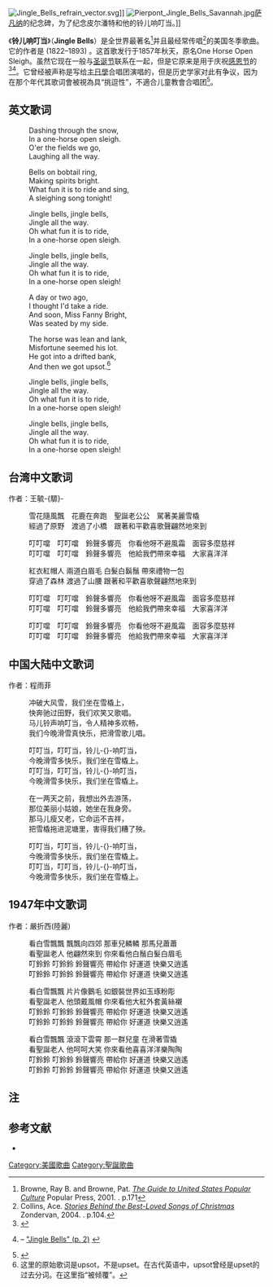 {{noteTA
|T=zh-hans:铃儿响叮当;zh-hk:聖誕鈴聲;zh-tw:聖誕鈴聲;
|1=zh-hans:铃儿响叮当;zh-hk:聖誕鈴聲;zh-tw:聖誕鈴聲;
}}
{{各地中文名
|zh-cn=铃儿响叮当
|zh-tw=聖誕鈴聲
}}
{{Expand |time=2009-06-27T13:14:51+00:00 }}<!-- 本调用由 {{subst:Expand/auto}} 自动产生。 -->
{{Infobox song
| name          = -{zh-cn:铃儿响叮当;zh-hk:聖誕鈴聲;zh-tw:聖誕鈴聲;}-
| original_name = Jingle Bells
| language      = en
| type          = 歌曲
| published     = 1857年末
| genre         = 圣诞音乐
| composer      = James Lord Pierpont
| lyricist      = James Lord Pierpont
| misc          = 原名：One Horse Open Sleigh
}}
{{Listen
| filename     = Jingle Bells (90bpm) (Kevin MacLeod) (ISRC USUAN1100187).oga
| title        = Jingle Bells
| description  = 由[[钢琴|钢琴]]，[[笛|笛]]，[[單簧管|單簧管]]和[[圆号|圆号]]演奏
| format       = [[Ogg|Ogg]]
| filename2    = Jingle Bells (Calm) (Kevin MacLeod) (ISRC USUAN1100188).oga
| title2       = Jingle Bells
| description2 = 由[[鋼片琴|鋼片琴]]和[[小提琴|小提琴]]演奏
| format2      = [[Ogg|Ogg]]
| pos          = right
}}
[[File:Jingle_Bells_refrain_vector.svg|thumb]]]]
[[File:Pierpont_Jingle_Bells_Savannah.jpg|thumb]][[萨凡纳|萨凡纳]]的纪念碑，为了纪念皮尔潘特和他的铃儿响叮当。]] 

《'''铃儿响叮当'''》（'''Jingle Bells'''）是全世界最著名<ref>Browne, Ray B. and Browne, Pat. [https://books.google.com/books?id=U3rJxPYT32MC&pg=PA171&dq=%22jingle+bells%22+%22best+known%22 ''The Guide to United States Popular Culture''] {{Wayback|url=https://books.google.com/books?id=U3rJxPYT32MC&pg=PA171&dq=%22jingle+bells%22+%22best+known%22 |date=20160617185524 }} Popular Press, 2001. {{ISBN|0879728213}}. p.171</ref>并且最经常传唱<ref>Collins, Ace. [https://books.google.com/books?id=Q2xV3ZhqEFsC&q=%22jingle+bells%22+%22best+known%22+%22winter+song%22&dq=%22jingle+bells%22+%22best+known%22+%22winter+song%22 ''Stories Behind the Best-Loved Songs of Christmas''] {{Wayback|url=https://books.google.com/books?id=Q2xV3ZhqEFsC&q=%22jingle+bells%22+%22best+known%22+%22winter+song%22&dq=%22jingle+bells%22+%22best+known%22+%22winter+song%22 |date=20160513090904 }} Zondervan, 2004. {{ISBN|0310264480}}. p.104.</ref>的美国冬季歌曲。它的作者是{{tsl|en|James Lord Pierpont|詹姆斯·洛德·皮爾龐特}} (1822–1893) 。这首歌发行于1857年秋天，原名One Horse Open Sleigh。虽然它现在一般与[[圣诞节|圣诞节]]联系在一起，但是它原来是用于庆祝[[感恩节|感恩节]]的<ref>{{cite web|title=Jingle Bells (Christmas Read-Aloud Stories, Carols, & more)|url=http://www.readersdigest.ca/christmas/kind_christmas/jingle_bells.html|publisher=Reader's Digest|accessdate=November 19, 2010|deadurl=yes|archiveurl=https://web.archive.org/web/20070927205505/http://www.readersdigest.ca/christmas/kind_christmas/jingle_bells.html|archivedate=2007-09-27}}</ref><ref>{{cite journal|journal=TIME|url=http://entertainment.time.com/2012/12/17/yule-laugh-yule-cry-10-things-you-didnt-know-about-beloved-holiday-songs/?iid=tl-article-recirc|title=Yule Laugh, Yule Cry: 10 Things You Didn’t Know About Beloved Holiday Songs|author=Wook Kim|date=December 17, 2012|access-date=2015-12-26|archive-date=2016-01-16|archive-url=https://web.archive.org/web/20160116233535/http://entertainment.time.com/2012/12/17/yule-laugh-yule-cry-10-things-you-didnt-know-about-beloved-holiday-songs/?iid=tl-article-recirc|dead-url=no}} – [http://entertainment.time.com/2012/12/17/yule-laugh-yule-cry-10-things-you-didnt-know-about-beloved-holiday-songs/?iid=tl-article-recirc "Jingle Bells" (p. 2)] {{Wayback|url=http://entertainment.time.com/2012/12/17/yule-laugh-yule-cry-10-things-you-didnt-know-about-beloved-holiday-songs/?iid=tl-article-recirc |date=20160116233535 }}</ref>。它曾经被声称是写给[[主日學|主日學]]合唱团演唱的，但是历史学家对此有争议，因为在那个年代其歌词會被視為具“挑逗性”，不適合儿童教會合唱团<ref>{{cite web |title=A Thanksgiving Carol |url=http://www.snopes.com/holidays/christmas/music/jinglebells.asp |publisher=snopes.com |date=December 18, 2014 |accessdate=December 23, 2014 |archive-date=2019-07-01 |archive-url=https://web.archive.org/web/20190701184501/https://www.snopes.com/fact-check/jingle-bells-thanksgiving-carol/ |dead-url=no }}</ref>。

== 英文歌词 ==
:Dashing through the snow,
:In a one-horse open sleigh.
:O'er the fields we go,
:Laughing all the way.

:Bells on bobtail ring,
:Making spirits bright.
:What fun it is to ride and sing,
:A sleighing song tonight!


:Jingle bells, jingle bells,
:Jingle all the way.
:Oh what fun it is to ride,
:In a one-horse open sleigh.

:Jingle bells, jingle bells,
:Jingle all the way.
:Oh what fun it is to ride,
:In a one-horse open sleigh!


:A day or two ago,
:I thought I'd take a ride.
:And soon, Miss Fanny Bright,
:Was seated by my side.

:The horse was lean and lank,
:Misfortune seemed his lot.
:He got into a drifted bank,
:And then we got upsot.<ref group="lower-alpha">这里的原始歌词是upsot，不是upset。在古代英语中，upsot曾经是upset的过去分词。在这里指“被倾覆”。</ref>


:Jingle bells, jingle bells,
:Jingle all the way.
:Oh what fun it is to ride,
:In a one-horse open sleigh!

:Jingle bells, jingle bells,
:Jingle all the way.
:Oh what fun it is to ride,
:In a one-horse open sleigh!

== 台湾中文歌词 ==
作者：王毓-{騵}-



:雪花隨風飄　花鹿在奔跑　聖誕老公公　駕著美麗雪橇
:經過了原野　渡過了小橋　跟著和平歡喜歌聲翩然地來到


:叮叮噹　叮叮噹　鈴聲多響亮　你看他呀不避風霜　面容多麼慈祥
:叮叮噹　叮叮噹　鈴聲多響亮　他給我們帶來幸福　大家喜洋洋


:紅衣紅帽人 兩道白眉毛 白髮白鬍鬚 帶來禮物一包
:穿過了森林 渡過了山腰 跟著和平歡喜歌聲翩然地來到


:叮叮噹　叮叮噹　鈴聲多響亮　你看他呀不避風霜　面容多麼慈祥
:叮叮噹　叮叮噹　鈴聲多響亮　他給我們帶來幸福　大家喜洋洋


:叮叮噹　叮叮噹　鈴聲多響亮　你看他呀不避風霜　面容多麼慈祥
:叮叮噹　叮叮噹　鈴聲多響亮　他給我們帶來幸福　大家喜洋洋

== 中国大陆中文歌词 ==
作者：程雨菲


:冲破大风雪，我们坐在雪橇上，
:快奔驰过田野，我们欢笑又歌唱。
:马儿铃声响叮当，令人精神多欢畅，
:我们今晚滑雪真快乐，把滑雪歌儿唱。


:叮叮当，叮叮当，铃儿-{}-响叮当，
:今晚滑雪多快乐，我们坐在雪橇上。
:叮叮当，叮叮当，铃儿-{}-响叮当，
:今晚滑雪多快乐，我们坐在雪橇上。


:在一两天之前，我想出外去游荡，
:那位美丽小姑娘，她坐在我身旁。
:那马儿瘦又老，它命运不吉祥，
:把雪橇拖进泥塘里，害得我们糟了殃。


:叮叮当，叮叮当，铃儿-{}-响叮当，
:今晚滑雪多快乐，我们坐在雪橇上。
:叮叮当，叮叮当，铃儿-{}-响叮当，
:今晚滑雪多快乐，我们坐在雪橇上。

== 1947年中文歌词 ==
作者：嚴折西(陸麗)


:看白雪飄飄 飄飄向四郊 那車兒轔轔 那馬兒蕭蕭
:看聖誕老人 他翩然來到 你來看他白鬚白髮白眉毛
:叮鈴鈴 叮鈴鈴 鈴聲響亮 帶給你 好運道 快樂又逍遙
:叮鈴鈴 叮鈴鈴 鈴聲響亮 帶給你 好運道 快樂又逍遙


:看白雪飄飄 片片像鵝毛 如銀裝世界如玉琢粉彫
:看聖誕老人 他頭戴風帽 你來看他大紅外套黃絲襯
:叮鈴鈴 叮鈴鈴 鈴聲響亮 帶給你 好運道 快樂又逍遙
:叮鈴鈴 叮鈴鈴 鈴聲響亮 帶給你 好運道 快樂又逍遙


:看白雪飄飄 滾滾下雲霄 那一群兒童 在滑著雪撬
:看聖誕老人 他呵呵大笑 你來看他喜喜洋洋樂陶陶
:叮鈴鈴 叮鈴鈴 鈴聲響亮 帶給你 好運道 快樂又逍遙
:叮鈴鈴 叮鈴鈴 鈴聲響亮 帶給你 好運道 快樂又逍遙


==注==
{{reflist|group=lower-alpha}}

== 参考文献 ==
*{{YouTube|n6_qp-G9wSc|《聖誕鈴聲/Jingle Bells/鈴兒響叮噹》(二胡版)}}
{{reflist}}

{{聖誕節}}
{{Authority control}}
[[Category:美國歌曲|Category:美國歌曲]]
[[Category:聖誕歌曲|Category:聖誕歌曲]]